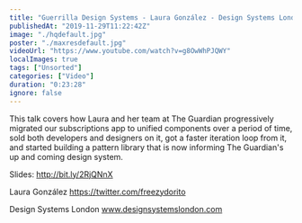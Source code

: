 ```yaml
---
title: "Guerrilla Design Systems - Laura González - Design Systems London 2019"
publishedAt: "2019-11-29T11:22:42Z"
image: "./hqdefault.jpg"
poster: "./maxresdefault.jpg"
videoUrl: "https://www.youtube.com/watch?v=g8OwWhPJQWY"
localImages: true
tags: ["Unsorted"]
categories: ["Video"]
duration: "0:23:28"
ignore: false
---
```


This talk covers how Laura and her team at The Guardian progressively migrated our subscriptions app to unified components over a period of time, sold both developers and designers on it, got a faster iteration loop from it, and started building a pattern library that is now informing The Guardian's up and coming design system.

Slides: http://bit.ly/2RjQNnX

Laura González
https://twitter.com/freezydorito

Design Systems London
www.designsystemslondon.com
